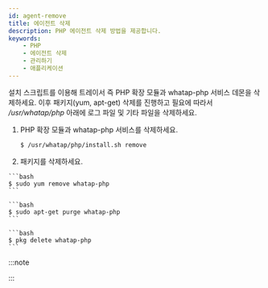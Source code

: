 ```yaml
---
id: agent-remove
title: 에이전트 삭제
description: PHP 에이전트 삭제 방법을 제공합니다.
keywords:
    - PHP
    - 에이전트 삭제
    - 관리하기
    - 애플리케이션
---
```



설치 스크립트를 이용해 트레이서 즉 PHP 확장 모듈과 whatap-php 서비스 데몬을 삭제하세요. 이후 패키지(yum, apt-get) 삭제를 진행하고 필요에 따라서 */usr/whatap/php* 아래에 로그 파일 및 기타 파일을 삭제하세요.

1. PHP 확장 모듈과 whatap-php 서비스를 삭제하세요.

    ```bash
    $ /usr/whatap/php/install.sh remove
    ```

1. 패키지를 삭제하세요.

  <Tabs>
  <TabItem value="rdct" label="Red Hat/CentOS" default>

    ```bash
    $ sudo yum remove whatap-php
    ```
    
  </TabItem>
  <TabItem value="dbub" label="Debian/Ubuntu">

    ```bash
    $ sudo apt-get purge whatap-php
    ```

  </TabItem>
  <TabItem value="frbsd" label="FreeBSD">

    ```bash
    $ pkg delete whatap-php
    ```

  </TabItem>
  </Tabs>  

:::note


<Phprestartapache /> 

:::